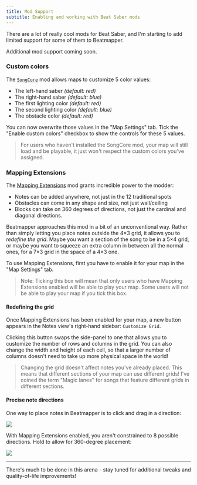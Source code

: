 ```yaml
---
title: Mod Support
subtitle: Enabling and working with Beat Saber mods
---
```



There are a lot of really cool mods for Beat Saber, and I'm starting to add limited support for some of them to Beatmapper.

Additional mod support coming soon.

### Custom colors

The [`SongCore`](https://github.com/Kylemc1413/SongCore) mod allows maps to customize 5 color values:

- The left-hand saber _(default: red)_
- The right-hand saber _(default: blue)_
- The first lighting color _(default: red)_
- The second lighting color _(default: blue)_
- The obstacle color _(default: red)_

You can now overwrite those values in the "Map Settings" tab. Tick the "Enable custom colors" checkbox to show the controls for these 5 values.

> For users who haven't installed the SongCore mod, your map will still load and be playable, it just won't respect the custom colors you've assigned.

### Mapping Extensions

The [Mapping Extensions](https://github.com/Kylemc1413/MappingExtensions) mod grants incredible power to the modder:

- Notes can be added anywhere, not just in the 12 traditional spots
- Obstacles can come in any shape and size, not just wall/ceiling
- Blocks can take on 360 degrees of directions, not just the cardinal and diagonal directions.

Beatmapper approaches this mod in a bit of an unconventional way. Rather than simply letting you place notes outside the 4×3 grid, it allows you to _redefine the grid_. Maybe you want a section of the song to be in a 5×4 grid, or maybe you want to squeeze an extra column in between all the normal ones, for a 7×3 grid in the space of a 4×3 one.

To use Mapping Extensions, first you have to enable it for your map in the "Map Settings" tab.

> Note: Ticking this box will mean that only users who have Mapping Extensions enabled will be able to play your map. Some users will not be able to play your map if you tick this box.

#### Redefining the grid

Once Mapping Extensions has been enabled for your map, a new button appears in the Notes view's right-hand sidebar: `Customize Grid`.

Clicking this button swaps the side-panel to one that allows you to customize the number of rows and columns in the grid. You can also change the width and height of each cell, so that a larger number of columns doesn't need to take up more physical space in the world!

> Changing the grid doesn't affect notes you've already placed. This means that different sections of your map can use different grids! I've coined the term "Magic lanes" for songs that feature different grids in different sections.

#### Precise note directions

One way to place notes in Beatmapper is to click and drag in a direction:


<img src={dragDirectionSrc} width={474} />

With Mapping Extensions enabled, you aren't constrained to 8 possible directions. Hold <MetaKey /> to allow for 360-degree placement:


<img src={threeSixtySrc} width={474} />

---

There's much to be done in this arena - stay tuned for additional tweaks and quality-of-life improvements!
